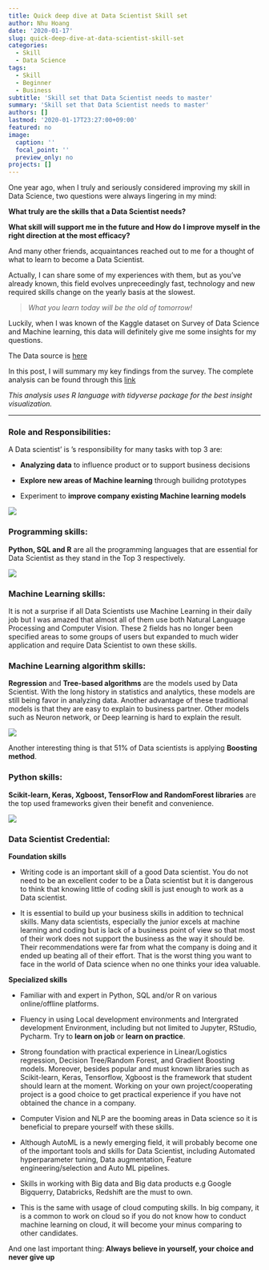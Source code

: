 ```yaml
---
title: Quick deep dive at Data Scientist Skill set
author: Nhu Hoang
date: '2020-01-17'
slug: quick-deep-dive-at-data-scientist-skill-set
categories:
  - Skill
  - Data Science
tags:
  - Skill
  - Beginner
  - Business
subtitle: 'Skill set that Data Scientist needs to master'
summary: 'Skill set that Data Scientist needs to master'
authors: []
lastmod: '2020-01-17T23:27:00+09:00'
featured: no
image:
  caption: ''
  focal_point: ''
  preview_only: no
projects: []
---
```


One year ago, when I truly and seriously considered improving my skill in Data Science, two questions were always lingering in my mind:

**What truly are the skills that a Data Scientist needs?**

**What skill will support me in the future and How do I improve myself in the right direction at the most efficacy?**

And many other friends, acquaintances reached out to me for a thought of what to learn to become a Data Scientist. 

Actually, I can share some of my experiences with them, but as you've already known, this field evolves unpreceedingly fast, technology and new required skills change on the yearly basis at the slowest.

> *What you learn today will be the old of tomorrow!*

Luckily, when I was known of the Kaggle dataset on Survey of Data Science and Machine learning, this data will definitely give me some insights for my questions.

The Data source is [here](https://www.kaggle.com/c/kaggle-survey-2019) 

In this post, I will summary my key findings from the survey. The complete analysis can be found through this [link](https://www.kaggle.com/geninhu/direction-toward-a-great-data-scientist/data)

*This analysis uses R language with tidyverse package for the best insight visualization.*

---

### **Role and Responsibilities:**

A Data scientist' is 's responsibility for many tasks with top 3 are:

* **Analyzing data** to influence product or to support business decisions

* **Explore new areas of Machine learning** through builidng prototypes

* Experiment to **improve company existing Machine learning models**

![](https://raw.githubusercontent.com/geniusnhu/ds-masterpiece-hugo/master/content/post/2020-01-17-quick-deep-dive-at-data-scientist-skill-set/responsibility.png)


### **Programming skills:**

**Python, SQL and R** are all the programming languages that are essential for Data Scientist as they stand in the Top 3 respectively.

![](https://raw.githubusercontent.com/geniusnhu/ds-masterpiece-hugo/master/content/post/2020-01-17-quick-deep-dive-at-data-scientist-skill-set/PL.png)

### **Machine Learning skills:**

It is not a surprise if all Data Scientists use Machine Learning in their daily job but I was amazed that almost all of them use both Natural Language Processing and Computer Vision. These 2 fields has no longer been specified areas to some groups of users but expanded to much wider application and require Data Scientist to own these skills.

### **Machine Learning algorithm skills:**

**Regression** and **Tree-based algorithms** are the models used by Data Scientist. With the long history in statistics and analytics, these models are still being favor in analyzing data. Another advantage of these traditional models is that they are easy to explain to business partner. Other models such as Neuron network, or Deep learning is hard to explain the result. 

![](https://raw.githubusercontent.com/geniusnhu/ds-masterpiece-hugo/master/content/post/2020-01-17-quick-deep-dive-at-data-scientist-skill-set/ML.png)

Another interesting thing is that 51% of Data scientists is applying **Boosting method**.

### **Python skills:**

**Scikit-learn, Keras, Xgboost, TensorFlow and RandomForest libraries** are the top used frameworks given their benefit and convenience.

![](https://raw.githubusercontent.com/geniusnhu/ds-masterpiece-hugo/master/content/post/2020-01-17-quick-deep-dive-at-data-scientist-skill-set/package.png)

### **Data Scientist Credential:**

**Foundation skills**

* Writing code is an important skill of a good Data scientist. You do not need to be an excellent coder to be a Data scientist but it is dangerous to think that knowing little of coding skill is just enough to work as a Data scientist.

* It is essential to build up your business skills in addition to technical skills. Many data scientists, especially the junior excels at machine learning and coding but is lack of a business point of view so that most of their work does not support the business as the way it should be. Their recommendations were far from what the company is doing and it ended up beating all of their effort. That is the worst thing you want to face in the world of Data science when no one thinks your idea valuable.

**Specialized skills**

* Familiar with and expert in Python, SQL and/or R on various online/offline platforms.

* Fluency in using Local development environments and Intergrated development Environment, including but not limited to Jupyter, RStudio, Pycharm. Try to **learn on job** or **learn on practice**.

* Strong foundation with practical experience in Linear/Logistics regression, Decision Tree/Random Forest, and Gradient Boosting models. Moreover, besides popular and must known libraries such as Scikit-learn, Keras, Tensorflow, Xgboost is the framework that student should learn at the moment. Working on your own project/cooperating project is a good choice to get practical experience if you have not obtained the chance in a company. 

* Computer Vision and NLP are the booming areas in Data science so it is beneficial to prepare yourself with these skills.

* Although AutoML is a newly emerging field, it will probably become one of the important tools and skills for Data Scientist, including Automated hyperparameter tuning, Data augmentation, Feature engineering/selection and Auto ML pipelines.

* Skills in working with Big data and Big data products e.g Google Bigquerry, Databricks, Redshift are the must to own.

* This is the same with usage of cloud computing skills. In big company, it is a common to work on cloud so if you do not know how to conduct machine learning on cloud, it will become your minus comparing to other candidates.

And one last important thing: **Always believe in yourself, your choice and never give up**
